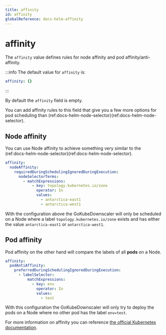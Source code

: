 ```yaml
---
title: affinity
id: affinity
globalReference: docs-helm-affinity
---
```


# affinity

The `affinity` value defines rules for node affinity and pod affinity/anti-affinity.

:::info
The default value for `affinity` is:

```yaml
affinity: {}
```

:::

By default the `affinity` field is empty.

You can add affinity rules to this field that give you a few more options for pod scheduling than (ref:docs-helm-node-selector)(ref:docs-helm-node-selector).

## Node affinity

You can use Node affinity to achieve something very similar to the (ref:docs-helm-node-selector)(ref:docs-helm-node-selector).

```yaml
affinity:
  nodeAffinity:
    requiredDuringSchedulingIgnoredDuringExecution:
      nodeSelectorTerms:
        - matchExpressions:
            - key: topology.kubernetes.io/zone
              operator: In
              values:
                - antarctica-east1
                - antarctica-west1
```

With the configuration above the GoKubeDownscaler will only be scheduled on a Node where a label `topology.kubernetes.io/zone` exists and has either the value `antarctica-east1` or `antarctica-west1`.

## Pod affinity

Pod affinity on the other hand will compare the labels of all **pods** on a Node.

```yaml
affinity:
  podAntiAffinity:
    preferredDuringSchedulingIgnoredDuringExecution:
      - labelSelector:
          matchExpressions:
            - key: env
              operator: In
              values:
                - test
```

With this configuration the GoKubeDownscaler will only try to deploy the pods on a Node where no other pod has the label `env=test`.

For more information on affinity you can reference [the official Kubernetes documentation](https://kubernetes.io/docs/concepts/scheduling-eviction/assign-pod-node/#affinity-and-anti-affinity).

